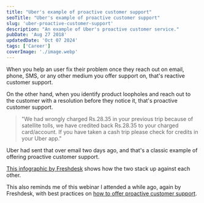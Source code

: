 ```yaml
---
title: "Uber's example of proactive customer support"
seoTitle: "Uber's example of proactive customer support"
slug: 'uber-proactive-customer-support'
description: "An example of Uber's proactive customer service."
pubDate: 'Aug 27 2018'
updatedDate: 'Oct 07 2024'
tags: ['Career']
coverImage: './image.webp'
---
```


When you help an user fix their problem once they reach out on email, phone, SMS, or any other medium you offer support on, that's reactive customer support.

On the other hand, when you identify product loopholes and reach out to the customer with a resolution before they notice it, that's proactive customer support.

> "We had wrongly charged Rs.28.35 in your previous trip because of satellite tolls, we have credited back Rs.28.35 to your charged card/account. If you have taken a cash trip please check for credits in your Uber app."

Uber had sent that over email two days ago, and that's a classic example of offering proactive customer support.

[This infographic by Freshdesk](https://blog.freshdesk.com/reactive-proactive-support-infographic/) shows how the two stack up against each other.

This also reminds me of this webinar I attended a while ago, again by Freshdesk, with best practices on [how to offer proactive customer support](https://freshdesk.com/webinars/proactive-customer-support-recording).

